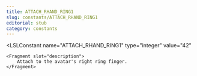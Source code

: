 ```yaml
---
title: ATTACH_RHAND_RING1
slug: constants/ATTACH_RHAND_RING1
editorial: stub
category: constants
---
```


<LSLConstant
	name="ATTACH_RHAND_RING1"
	type="integer"
	value="42"
>
	<Fragment slot="description">
		Attach to the avatar's right ring finger.
	</Fragment>
</LSLConstant>
